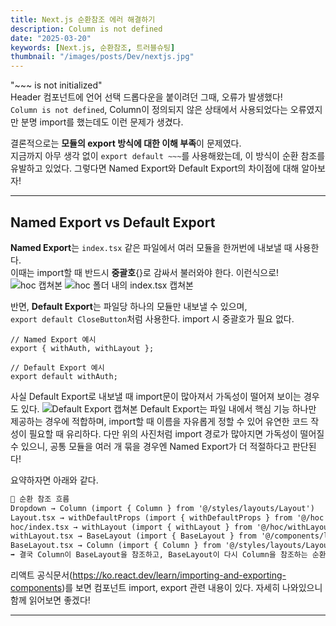 ```yaml
---
title: Next.js 순환참조 에러 해결하기
description: Column is not defined
date: "2025-03-20"
keywords: [Next.js, 순환참조, 트러블슈팅]
thumbnail: "/images/posts/Dev/nextjs.jpg"
---
```


"~~~ is not initialized"  
Header 컴포넌트에 언어 선택 드롭다운을 붙이려던 그때, 오류가 발생했다!  
`Column is not defined`, Column이 정의되지 않은 상태에서 사용되었다는 오류였지만 분명 import를 했는데도 이런 문제가 생겼다.

결론적으로는 **모듈의 export 방식에 대한 이해 부족**이 문제였다.  
지금까지 아무 생각 없이 `export default ~~~`를 사용해왔는데, 이 방식이 순환 참조를 유발하고 있었다.
그렇다면 Named Export와 Default Export의 차이점에 대해 알아보자!

---

## Named Export vs Default Export

**Named Export**는 `index.tsx` 같은 파일에서 여러 모듈을 한꺼번에 내보낼 때 사용한다.  
이때는 import할 때 반드시 **중괄호**{}로 감싸서 불러와야 한다. 이런식으로!
![hoc 캡쳐본](/images/posts/Dev/hoc.jpg)
![hoc 폴더 내의 index.tsx 캡쳐본](/images/posts/Dev/hoc-index.png)

반면, **Default Export**는 파일당 하나의 모듈만 내보낼 수 있으며,  
`export default CloseButton`처럼 사용한다. import 시 중괄호가 필요 없다.

```tsx
// Named Export 예시
export { withAuth, withLayout };

// Default Export 예시
export default withAuth;
```

사실 Default Export로 내보낼 때 import문이 많아져서 가독성이 떨어져 보이는 경우도 있다.
![Default Export 캡쳐본](/images/posts/Dev/default_export.png)
Default Export는 파일 내에서 핵심 기능 하나만 제공하는 경우에 적합하며,
import할 때 이름을 자유롭게 정할 수 있어 유연한 코드 작성이 필요할 때 유리하다.
다만 위의 사진처럼 import 경로가 많아지면 가독성이 떨어질 수 있으니, 공통 모듈을 여러 개 묶을 경우엔 Named Export가 더 적절하다고 판단된다!

요약하자면 아래와 같다.

```md
📌 순환 참조 흐름
Dropdown → Column (import { Column } from '@/styles/layouts/Layout')
Layout.tsx → withDefaultProps (import { withDefaultProps } from '@/hoc')
hoc/index.tsx → withLayout (import { withLayout } from '@/hoc/withLayout')
withLayout.tsx → BaseLayout (import { BaseLayout } from '@/components/layouts')
BaseLayout.tsx → Column (import { Column } from '@/styles/layouts/Layout')
➡️ 결국 Column이 BaseLayout을 참조하고, BaseLayout이 다시 Column을 참조하는 순환 참조 발생!
```


리액트 공식문서(https://ko.react.dev/learn/importing-and-exporting-components)를 보면 컴포넌트 import, export 관련 내용이 있다. 자세히 나와있으니 함께 읽어보면 좋겠다!

---